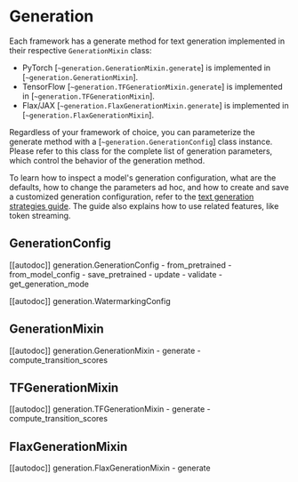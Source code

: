 <!--Copyright 2022 The HuggingFace Team. All rights reserved.

Licensed under the Apache License, Version 2.0 (the "License"); you may not use this file except in compliance with
the License. You may obtain a copy of the License at

http://www.apache.org/licenses/LICENSE-2.0

Unless required by applicable law or agreed to in writing, software distributed under the License is distributed on
an "AS IS" BASIS, WITHOUT WARRANTIES OR CONDITIONS OF ANY KIND, either express or implied. See the License for the
specific language governing permissions and limitations under the License.
-->

# Generation

Each framework has a generate method for text generation implemented in their respective `GenerationMixin` class:

- PyTorch [`~generation.GenerationMixin.generate`] is implemented in [`~generation.GenerationMixin`].
- TensorFlow [`~generation.TFGenerationMixin.generate`] is implemented in [`~generation.TFGenerationMixin`].
- Flax/JAX [`~generation.FlaxGenerationMixin.generate`] is implemented in [`~generation.FlaxGenerationMixin`].

Regardless of your framework of choice, you can parameterize the generate method with a [`~generation.GenerationConfig`]
class instance. Please refer to this class for the complete list of generation parameters, which control the behavior
of the generation method.

To learn how to inspect a model's generation configuration, what are the defaults, how to change the parameters ad hoc,
and how to create and save a customized generation configuration, refer to the
[text generation strategies guide](../generation_strategies). The guide also explains how to use related features,
like token streaming.

## GenerationConfig

[[autodoc]] generation.GenerationConfig
	- from_pretrained
	- from_model_config
	- save_pretrained
	- update
	- validate
	- get_generation_mode

[[autodoc]] generation.WatermarkingConfig

## GenerationMixin

[[autodoc]] generation.GenerationMixin
	- generate
	- compute_transition_scores

## TFGenerationMixin

[[autodoc]] generation.TFGenerationMixin
	- generate
	- compute_transition_scores

## FlaxGenerationMixin

[[autodoc]] generation.FlaxGenerationMixin
	- generate
